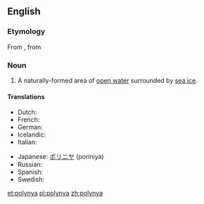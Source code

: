 {{wikipedia}}
==English==

===Etymology===
From {{etyl|ru|en}} {{term|lang=ru|полынья|tr=polyn’já||ice hole}}, from {{term|lang=ru|полый||hollow|tr=pólyj}}

===Noun===
{{en-noun}}

# {{context|hydrology|lang=en}} A naturally-formed area of [[open water]] surrounded by [[sea ice]].

====Translations====
{{trans-top|an area of open water surrounded by sea ice}}
* Dutch: {{t+|nl|wakvlakte}}
* French: {{t|fr|polynie}}
* German: {{t|de|Polynja|f}}
* Icelandic: {{t+|is|vök|f}}
* Italian: {{t|it|polynja|f}}
{{trans-mid}}
* Japanese: [[ポリニヤ]] (poriniya)
* Russian: {{t+|ru|полынья|tr=polyn'já}}
* Spanish: {{t|es|polinia|f}}
* Swedish: {{t|sv|polynja}}
{{trans-bottom}}

[[et:polynya]]
[[pl:polynya]]
[[zh:polynya]]